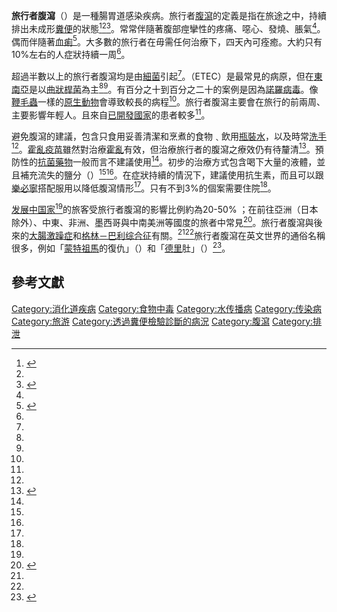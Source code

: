 {{Medical|time=2016-11-04T11:54:47+00:00}}
{{Infobox medical condition
 | Name           = 旅行者腹瀉Traveler's diarrhea
 | Image          = 
 | Caption        = 
 | synonyms       = 旅行者腹瀉、觀光客腹瀉<ref name=FNEncyc>{{Cite book|title = Foods & Nutrition Encyclopedia, Two Volume Set|url = |publisher = CRC Press|date = 1993-11-09|isbn = 9780849389801|first = Marion Eugene|last = Ensminger|first2 = Audrey H.|last2 = Ensminger|page = 143}}</ref>、旅行者下痢<ref name=FNEncyc />
 | DiseasesDB     = 
 | ICD10          = 
 | ICD9           = {{ICD9|009.2}}
 | ICDO           =
 | OMIM           =
 | MedlinePlus    =
 | eMedicineSubj  = 
 | eMedicineTopic = 
 | MeshID         = 
}}

<!-- 定義與病徵 -->
'''旅行者腹瀉'''（{{lang|en|traveler's diarrhea，簡稱TD}}）是一種腸胃道感染疾病。旅行者[[腹瀉|腹瀉]]的定義是指在旅途之中，持續排出未成形[[糞便|糞便]]的狀態<ref name=Gid2016>{{cite journal|last1=Giddings|first1=SL|last2=Stevens|first2=AM|last3=Leung|first3=DT|title=Traveler's Diarrhea |journal= The Medical clinics of North America|date=March 2016| volume= 100| issue= 2| pages= 317–30 |pmid= 26900116| doi= 10.1016/j.mcna.2015.08.017}}</ref><ref name=AFP2015/><ref name=AFP2015>{{cite journal|last1=Leder|first1=K|title=Advising travellers about management of travellers' diarrhoea.|journal=Australian family physician|date=2015|volume=44|issue=1–2|pages=34–37|pmid=25688957|url=http://www.racgp.org.au/afp/2015/januaryfebruary/advising-travellers-about-management-of-travellers%E2%80%99-diarrhoea/|access-date=2016-11-04|archive-date=2017-01-12|archive-url=https://web.archive.org/web/20170112200909/http://www.racgp.org.au/afp/2015/januaryfebruary/advising-travellers-about-management-of-travellers%E2%80%99-diarrhoea|dead-url=no}}</ref>。常常伴隨著腹部痙攣性的疼痛、噁心、發燒、脹氣<ref name=AFP2015/>。偶而伴隨著[[痢疾|血痢]]<ref>{{cite book| last1= Feldman| first1= Mark| title= Sleisenger and Fordtran's Gastrointestinal and Liver Disease: Pathophysiology, Diagnosis, Management| date= 2015| publisher= Elsevier Health Sciences| isbn= 9781455749898| page= 1924| edition= 10th| url= https://books.google.ca/books?id=4CMJBgAAQBAJ&pg=PA1924| access-date= 2016-11-04| archive-date= 2016-03-10| archive-url= https://web.archive.org/web/20160310133204/https://books.google.ca/books?id=4CMJBgAAQBAJ&pg=PA1924| dead-url= no}}</ref>。大多數的旅行者在毋需任何治療下，四天內可痊癒。大約只有10%左右的人症狀持續一周<ref name=AFP2015/>。

<!-- 病因與診斷 -->
超過半數以上的旅行者腹瀉均是由[[細菌|細菌]]引起<ref name=AFP2015/>。{{tsl|en|Enterotoxigenic_Escherichia_coli|腸毒性大腸桿菌}}（ETEC）是最常見的病原，但在[[東南亞|東南亞]]是以[[曲狀桿菌|曲狀桿菌]]為主<ref name=Gid2016/><ref name=AFP2015/>。有百分之十到百分之二十的案例是因為[[諾羅病毒|諾羅病毒]]。像[[鞭毛蟲|鞭毛蟲]]一樣的[[原生動物|原生動物]]會導致較長的病程<ref name=AFP2015/>。旅行者腹瀉主要會在旅行的前兩周、主要影響年輕人。且來自[[已開發國家|已開發國家]]的患者較多<ref name=Gid2016/>。

<!-- 預防與治療 -->
避免腹瀉的建議，包含只食用妥善清潔和烹煮的食物﹑飲用[[瓶裝水|瓶裝水]]，以及時常[[洗手|洗手]]<ref name=CDC2013/>。[[霍亂疫苗|霍亂疫苗]]雖然對治療[[霍亂|霍亂]]有效，但治療旅行者的腹瀉之療效仍有待釐清<ref name=Coch2013Duk>{{cite journal| last1= Ahmed| first1= T| last2= Bhuiyan| first2= TR| last3= Zaman| first3= K|last4=Sinclair|first4=D|last5=Qadri|first5=F|title=Vaccines for preventing enterotoxigenic Escherichia coli (ETEC) diarrhoea | journal= The Cochrane database of systematic reviews|date=5 July 2013| volume= 7| pages= CD009029| pmid= 23828581| doi= 10.1002/14651858.CD009029.pub2}}</ref>。預防性的[[抗细菌药|抗菌藥物]]一般而言不建議使用<ref name=AFP2015/>。初步的治療方式包含喝下大量的液體，並且補充流失的鹽分（{{tsl|en|oral rehydration therapy|口服補充脫水療法|口服補充脫水療法}}）<ref name=AFP2015/><ref name=CDC2013/>。在症狀持續的情況下，建議使用抗生素，而且可以跟[[洛哌丁胺|樂必寧]]搭配服用以降低腹瀉情形<ref name=AFP2015/>。只有不到3%的個案需要住院<ref name=Gid2016/>。

<!-- 流行病學、預後、以及文化 -->
[[发展中国家|发展中国家]]<ref name=AFP2015/>的旅客受旅行者腹瀉的影響比例約為20-50% ；在前往亞洲（日本除外）、中東、非洲、墨西哥與中南美洲等國度的旅者中常見<ref name=CDC2013>{{cite web|url=http://wwwnc.cdc.gov/travel/page/travelers-diarrhea|date=April 26, 2013|title=Travelers' Diarrhea|work=cdc.gov|accessdate=2016-11-04|archive-date=2016-03-13|archive-url=https://web.archive.org/web/20160313100404/http://wwwnc.cdc.gov/travel/page/travelers-diarrhea|dead-url=no}}</ref>。旅行者腹瀉與後來的[[大腸激躁症|大腸激躁症]]和[[格林－巴利综合征|格林－巴利综合征]]有關。<ref name=Gid2016/><ref name=AFP2015/>旅行者腹瀉在英文世界的通俗名稱很多，例如「[[蒙特祖馬二世|蒙特祖馬]]的復仇」（{{lang|en|Montezuma's revenge}}）和「[[德里|德里]]肚」（{{lang|en|Delhi belly}}）<ref name="webm_Trav">{{cite web | title = Traveler's Diarrhea-Topic Overview | work = WebMD | date = 2013-03-27 | accessdate = 2015-07-02 | url = http://www.webmd.com/a-to-z-guides/travelers-diarrhea-topic-overview | quote = Traveler's diarrhea is sometimes called by its more colorful names: Montezuma's revenge, Delhi belly, and Turkey trots. | archive-date = 2015-06-30 | archive-url = https://web.archive.org/web/20150630054521/http://www.webmd.com/a-to-z-guides/travelers-diarrhea-topic-overview | dead-url = no }}</ref>。

==參考文獻==
{{reflist}}

{{Gram-negative_proteobacterial_diseases}}
{{消化系统疾病}}
{{Digestive_system_and_abdomen_symptoms_and_signs}}

[[Category:消化道疾病|Category:消化道疾病]]
[[Category:食物中毒|Category:食物中毒]]
[[Category:水传播病|Category:水传播病]]
[[Category:传染病|Category:传染病]]
[[Category:旅游|Category:旅游]]
[[Category:透過糞便檢驗診斷的病況|Category:透過糞便檢驗診斷的病況]]
[[Category:腹瀉|Category:腹瀉]]
[[Category:排泄|Category:排泄]]